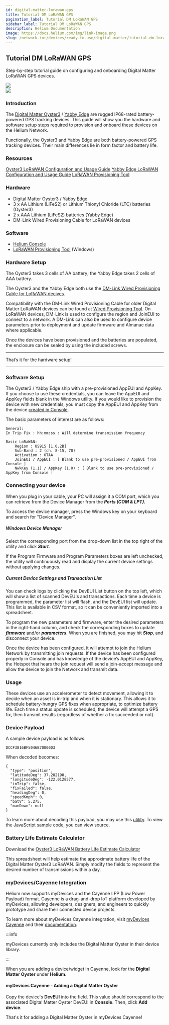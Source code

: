 ```yaml
---
id: digital-matter-lorawan-gps
title: Tutorial DM LoRaWAN GPS
pagination_label: Tutorial DM LoRaWAN GPS
sidebar_label: Tutorial DM LoRaWAN GPS
description: Helium Documentation
image: https://docs.helium.com/img/link-image.png
slug: /network-iot/devices/ready-to-use/digital-matter/tutorial-dm-lorawan-gps
---
```



## Tutorial DM LoRaWAN GPS

Step-by-step tutorial guide on configuring and onboarding Digital Matter LoRaWAN GPS devices.

<div style={{ textAlign: 'left' }}>
  <img src={useBaseUrl('img/network-iot/devices/ready-to-use/digital-matter-oyster.png')} />
</div>
<div style={{ textAlign: 'right' }}>
  <img src={useBaseUrl('img/network-iot/devices/ready-to-use/digital-matter-yabby.png')} />
</div>

### Introduction

The [Digital Matter Oyster3](https://www.digitalmatter.com/devices/oyster-lorawan/) /
[Yabby Edge](https://www.digitalmatter.com/our-devices/yabby-edge/) are rugged IP68-rated
battery-powered GPS tracking devices. This guide will show you the hardware and software setup steps
required to provision and onboard these devices on the Helium Network.

Functionally, the Oyster3 and Yabby Edge are both battery-powered GPS tracking devices. Their main
differences lie in form factor and battery life.

### Resources

[Oyster3 LoRaWAN Configuration and Usage Guide](https://support.digitalmatter.com/support/solutions/articles/16000133235-oyster-3-lorawan-configuration-and-usage-guide)
[Yabby Edge LoRaWAN Configuration and Usage Guide](https://support.digitalmatter.com/support/solutions/articles/16000122827-yabby-edge-lorawan-configuration-and-usage-guide)
[LoRaWAN Provisioning Tool](https://www.oemserver.com/tools/LoRaWANProvisioningTool/setup.exe)

### Hardware

- Digital Matter Oyster3 / Yabby Edge
- 3 x AA Lithium (LiFeS2) or Lithium Thionyl Chloride (LTC) batteries \(Oyster3\)
- 2 x AAA Lithium (LiFeS2) batteries \(Yabby Edge\)
- DM-Link Wired Provisioning Cable for LoRaWAN devices

### Software

- [Helium Console](https://console.helium.com/)
- [LoRaWAN Provisioning Tool](https://www.oemserver.com/tools/LoRaWANProvisioningTool/setup.exe)
  \(Windows\)

### Hardware Setup

The Oyster3 takes 3 cells of AA battery; the Yabby Edge takes 2 cells of AAA battery.

The Oyster3 and the Yabby Edge both use the
[DM-Link Wired Provisioning Cable for LoRaWAN decives](https://www.digitalmatter.com/dmlink/).

Compatibility with the DM-Link Wired Provisioning Cable for older Digital Matter LoRaWAN devices can
be found at
[Wired Provisioning Tool](https://support.digitalmatter.com/support/solutions/articles/16000104317-wired-provisioning-tool).
On LoRaWAN devices, DM-Link is used to configure the region and JoinEUI to connect to a network. A
DM-Link can also be used to configure device parameters prior to deployment and update firmware and
Almanac data where applicable.

Once the devices have been provisioned and the batteries are populated, the enclosure can be sealed
by using the included screws.

---

That’s it for the hardware setup!

---

### Software Setup

The Oyster3 / Yabby Edge ship with a pre-provisioned AppEUI and AppKey. If you choose to use these
credentials, you can leave the AppEUI and AppKey fields blank in the Windows utility. If you would
like to provision the device with new credentials, you must copy the AppEUI and AppKey from the
device [created in Console](/network-iot/console/adding-devices).

The basic parameters of interest are as follows:

```text
General:
In Trip Fix : hh:mm:ss : Will determine transmission frequency

Basic LoRaWAN:
	Region : US915 [1.0.2B]
	Sub-Band : 2 (ch. 8-15, 70)
	Activation : OTAA
	JoinEUI / AppEUI : [ Blank to use pre-provisioned / AppEUI from Console ]
	NwkKey (1.1) / AppKey (1.0) : [ Blank to use pre-provisioned / AppKey from Console ]

```

### Connecting your device

When you plug in your cable, your PC will assign it a COM port, which you can retrieve from the
Device Manager from the _**Ports \(COM & LPT\).**_

To access the device manager, press the Windows key on your keyboard and search for "Device
Manager".

##### Windows Device Manager

Select the corresponding port from the drop-down list in the top right of the utility and click
_**Start**_.

If the Program Firmware and Program Parameters boxes are left unchecked, the utility will
continuously read and display the current device settings without applying changes.

##### Current Device Settings and Transaction List

You can check logs by clicking the DevEUI List button on the top left, which will show a list of
scanned DevEUIs and transactions. Each time a device is programmed, the parameter list will flash,
and the DevEUI list will update. This list is available in CSV format, so it can be conveniently
imported into a spreadsheet.

To program the new parameters and firmware, enter the desired parameters in the right-hand column,
and check the corresponding boxes to update _**firmware**_ and/or _**parameters**._ When you are
finished, you may hit _**Stop**_, and disconnect your device.

Once the device has been configured, it will attempt to join the Helium Network by transmitting join
requests. If the device has been configured properly in Console and has knowledge of the device’s
AppEUI and AppKey, the Hotspot that hears the join request will send a join-accept message and allow
the device to join the Network and transmit data.

### Usage

These devices use an accelerometer to detect movement, allowing it to decide when an asset is
in-trip and when it is stationary. This allows it to schedule battery-hungry GPS fixes when
appropriate, to optimize battery life. Each time a status update is scheduled, the device will
attempt a GPS fix, then transmit results \(regardless of whether a fix succeeded or not\).

### Device Payload

A sample device payload is as follows:

```text
DCCF3816BF5046B70000D3
```

When decoded becomes:

```text
{
  "type": "position",
  "latitudeDeg": 37.282198,
  "longitudeDeg": -122.0128577,
  "inTrip": false,
  "fixFailed": false,
  "headingDeg": 0,
  "speedKmph": 0,
  "batV": 5.275,
  "manDown": null
}
```

To learn more about decoding this payload, you may use this
[utility](https://www.oemserver.com/tools/Oyster3LoRaWAN/oyster3-lr-html-decoder.html). To view the
JavaScript sample code, you can view source.

### Battery Life Estimate Calculator

Download the
[Oyster3 LoRaWAN Battery Life Estimate Calculator](https://support.digitalmatter.com/helpdesk/attachments/16084686136)

This spreadsheet will help estimate the approximate battery life of the Digital Matter Oyster3
LoRaWAN. Simply modify the fields to represent the desired number of transmissions within a day.

### myDevices/Cayenne Integration

Helium now supports myDevices and the Cayenne LPP \(Low Power Payload\) format. Cayenne is a
drag-and-drop IoT platform developed by myDevices, allowing developers, designers, and engineers to
quickly prototype and share their connected device projects.

To learn more about myDevices Cayenne integration, visit
[myDevices Cayenne](https://developers.mydevices.com/cayenne/features/) and their
[documentation](https://developers.mydevices.com/cayenne/docs/intro/).

:::info

myDevices currently only includes the Digital Matter Oyster in their device library.

:::

When you are adding a device/widget in Cayenne, look for the **Digital Matter Oyster** under
**Helium**.

#### myDevices Cayenne - Adding a Digital Matter Oyster

Copy the device's **DevEUI** into the field. This value should correspond to the associated Digital
Matter Oyster DevEUI in **Console**. Then, click **Add device**.

That's it for adding a Digital Matter Oyster in myDevices Cayenne!
